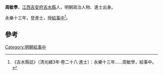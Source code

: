 '''周敏學'''，[[江西|江西]][[吉安府|吉安府]][[吉水縣|吉水縣]]人，明朝政治人物、進士出身。

永樂十三年，登進士，授[[給事中|給事中]]<ref>《吉水縣誌》（清光緒3年·卷二十八·進士）：永樂十三年……周敏學，給事中。</ref>。

==參考==
{{reflist}}
{{明朝人物小作品}}
{{永樂十三年乙未科殿試金榜}}
[[Category:明朝給事中|Category:明朝給事中]]